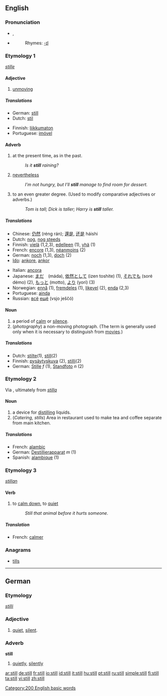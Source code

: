 ==English==

{{rank|thought|found|people|141|still|just|while|again}}

===Pronunciation===
*{{IPA|/stɪl/}}, {{SAMPA|/stIl/}}
*{{audio|en-us-still.ogg|Audio (US)}}
*:Rhymes: [[Rhymes:English:-ɪl|-ɪl]]

===Etymology 1===
{{OE.}} ''[[stille]]''

====Adjective====
{{en-adj-er}}

#[[unmoving]]

=====Translations=====
{{top}}
*German:  [[#German|still]]
*Dutch: [[stil]]
{{mid}}
*Finnish: [[liikkumaton]]
*Portuguese: [[imóvel]] {{m}}
{{bottom}}

====Adverb====
{{en-adv}}

# at the present time, as in the past.
#: ''Is it '''still''' raining?''
# [[nevertheless]]
#: ''I’m not hungry, but I’ll '''still''' manage to find room for dessert.''
# to an even greater degree.  (Used to modify comparative adjectives or adverbs.)
#: ''Tom is tall; Dick is taller; Harry is '''still''' taller.''

=====Translations=====
{{top}}
*Chinese: [[仍然]] (réng rán); [[還是]], [[还是]] háishi
*Dutch: [[nog#Dutch|nog]], [[nog steeds]]
*Finnish: [[vielä]] (1,2,3), [[edelleen]] (1), [[yhä]] (1)
*French: [[encore]] (1,3), [[néanmoins]] (2)
*German: [[noch]] (1,3), [[doch]] (2)
*[[Ido]]: [[ankore]], [[ankor]]
{{mid}}
*Italian: [[ancora]]
*Japanese: [[まだ]]　(máda), [[依然として]] (izen toshite) (1), [[それでも]] (soré démo) (2), [[もっと]] (motto), [[より]] (yori) (3)
*Norwegian: [[ennå]] (1), [[fremdeles]] (1), [[likevel]] (2), [[enda]] (2,3)
*Portuguese: [[ainda]]
*Russian: [[всё]] [[ещё]] (vsjo ješčó)
{{bottom}}

====Noun====
{{en-noun}}
#a period of [[calm]] or [[silence]].
#(''photography'') a non-moving photograph.  (The term is generally used only when it is necessary to distinguish from [[movie]]s.)

=====Translations=====
{{top}}
*Dutch: [[stilte]](1), [[still]](2)
*Finnish: [[pysäytyskuva]] (2), [[stilli]](2)
*German: [[Stille]] ''f'' (1), [[Standfoto]] ''n'' (2)
{{bottom}}

===Etymology 2===
Via {{ME.}}, ultimately from {{L.}} ''[[stilla]]''

====Noun====
{{en-noun}}
{{wikipedia}}
#a device for [[distill]]ing liquids.
#(''Catering, stills'') Area in restaurant used to make tea and coffee separate from main kitchen.

=====Translations=====
{{top}}
*French: [[alambic]]
*German: [[Destillierapparat]] ''m'' (1)
*Spanish: [[alambique]] (1)
{{bottom}}

===Etymology 3===
{{OE.}} ''[[stillan]]''

====Verb====
{{en-verb}}

#to [[calm down]], to [[quiet]]
#:  ''Still that animal before it hurts someone.''

=====Translation=====
*French: [[calmer]]

===Anagrams===
*[[tills]]

----

==German==
===Etymology===
{{OHG.}} ''[[stilli]]''
===Adjective===
{{de-adj|stiller|stillest}}

# [[quiet]], [[silent]].

===Adverb===
'''still'''

# [[quietly]], [[silently]]

[[Category:200 English basic words]]

[[ar:still]]
[[de:still]]
[[fr:still]]
[[io:still]]
[[id:still]]
[[it:still]]
[[hu:still]]
[[pt:still]]
[[ru:still]]
[[simple:still]]
[[fi:still]]
[[ta:still]]
[[vi:still]]
[[zh:still]]